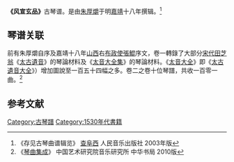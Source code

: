 {{expand|time=2016-08-30T01:22:43+00:00}}
'''《风宣玄品》'''古琴谱。是由[[朱厚爝|朱厚爝]]于明[[嘉靖|嘉靖]]十八年撰辑。<ref> 《存见古琴曲谱辑览》 [[查阜西|查阜西]] 人民音乐出版社 2003年版</ref>

==琴谱关联==
前有朱厚爝自序及嘉靖十八年[[山西|山西]]右[[布政使|布政使]][[張鯤|張鯤]]序文，卷一轉錄了大部分[[宋代|宋代]][[田芝翁|田芝翁]]《[[太古遺音|太古遺音]]》的琴論材料及《[[太音大全集|太音大全集]]》的琴論材料。《[[太音大全|太音大全]]》即《[[太古遺音大全|太古遺音大全]]》）增加圖說至一百五十四幅之多。卷二之卷十位琴譜，共收一百零一曲。<ref> 《[[琴曲集成|琴曲集成]]》 中国艺术研究院音乐研究所 中华书局 2010版 </ref>

==参考文献==

[[Category:古琴譜|Category:古琴譜]]
[[Category:1530年代書籍|Category:1530年代書籍]]